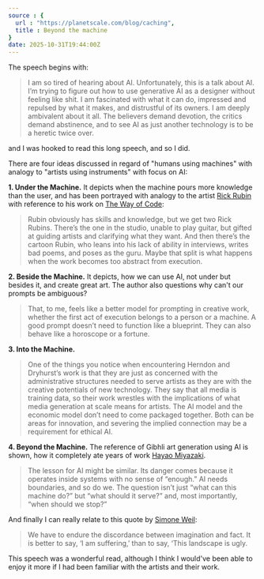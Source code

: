 ```yaml
---
source : {
  url : "https://planetscale.com/blog/caching",
  title : Beyond the machine
}
date: 2025-10-31T19:44:00Z
---
```


The speech begins with:
> I am so tired of hearing about AI. Unfortunately, this is a talk about AI.
I’m trying to figure out how to use generative AI as a designer without feeling like shit. I am fascinated with what it can do, impressed and repulsed by what it makes, and distrustful of its owners. I am deeply ambivalent about it all. The believers demand devotion, the critics demand abstinence, and to see AI as just another technology is to be a heretic twice over.

and I was hooked to read this long speech, and so I did.

There are four ideas discussed in regard of "humans using machines" with analogy to "artists using instruments" with focus on AI:

**1. Under the Machine.**
It depicts when the machine pours more knowledge than the user, and has been portrayed with analogy to the artist [Rick Rubin](https://en.wikipedia.org/wiki/Rick_Rubin) with reference to his work on [The Way of Code](https://www.thewayofcode.com/):
> Rubin obviously has skills and knowledge, but we get two Rick Rubins. There’s the one in the studio, unable to play guitar, but gifted at guiding artists and clarifying what they want. And then there’s the cartoon Rubin, who leans into his lack of ability in interviews, writes bad poems, and poses as the guru. Maybe that split is what happens when the work becomes too abstract from execution.

**2. Beside the Machine.** It depicts, how we can use AI, not under but besides it, and create great art. The author also questions why can't our prompts be ambiguous?

> That, to me, feels like a better model for prompting in creative work, whether the first act of execution belongs to a person or a machine. A good prompt doesn’t need to function like a blueprint. They can also behave like a horoscope or a fortune.

**3. Into the Machine.**
> One of the things you notice when encountering Herndon and Dryhurst’s work is that they are just as concerned with the administrative structures needed to serve artists as they are with the creative potentials of new technology. They say that all media is training data, so their work wrestles with the implications of what media generation at scale means for artists. The AI model and the economic model don’t need to come packaged together. Both can be areas for innovation, and severing the implied connection may be a requirement for ethical AI.

**4. Beyond the Machine.** The reference of Gibhli art generation using AI is shown, how it completely ate years of work [Hayao Miyazaki](https://en.wikipedia.org/wiki/Hayao_Miyazaki).

> The lesson for AI might be similar. Its danger comes because it operates inside systems with no sense of “enough.” AI needs boundaries, and so do we. The question isn’t just “what can this machine do?” but “what should it serve?” and, most importantly, “when should we stop?” 

And finally I can really relate to this quote by [Simone Weil](https://en.wikipedia.org/wiki/Simone_Weil):
> We have to endure the discordance between imagination and fact. It is better to say, ‘I am suffering,’ than to say, ‘This landscape is ugly.

This speech was a wonderful read, although I think I would've been able to enjoy it more if I had been familiar with the artists and their work. 